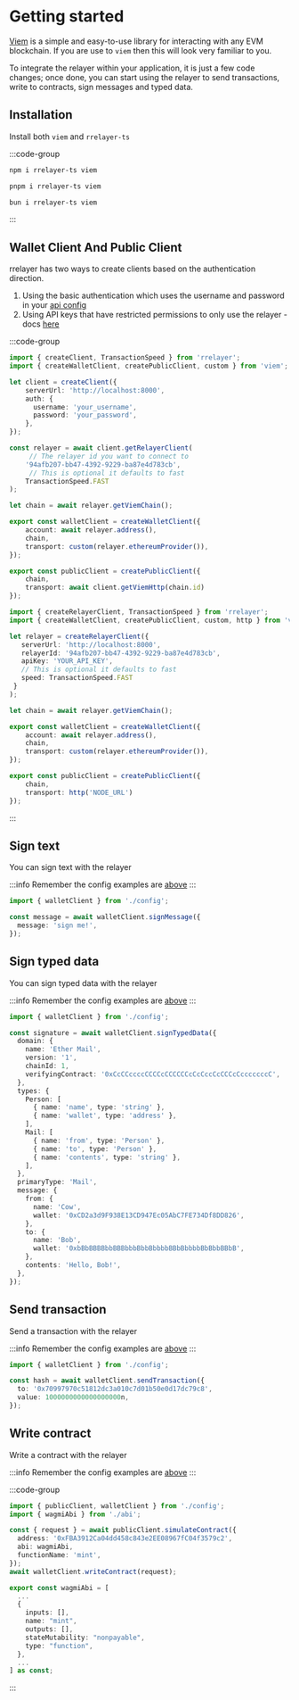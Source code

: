 # Getting started

[Viem](https://viem.sh/docs/getting-started) is a simple and easy-to-use library for interacting with any EVM blockchain.
If you are use to `viem` then this will look very familiar to you.

To integrate the relayer within your application, it is just a few code changes; once done,
you can start using the relayer to send transactions, write to contracts, sign messages and typed data.

## Installation

Install both `viem` and `rrelayer-ts`

:::code-group

```bash [npm]
npm i rrelayer-ts viem
```

```bash [pnpm]
pnpm i rrelayer-ts viem
```

```bash [bun]
bun i rrelayer-ts viem
```

:::

## Wallet Client And Public Client

rrelayer has two ways to create clients based on the authentication direction.

1. Using the basic authentication which uses the username and password in your [api config](/config/api-config)
2. Using API keys that have restricted permissions to only use the relayer - docs [here](config/networks/api-keys)

:::code-group

```ts [Basic Auth - config.ts]
import { createClient, TransactionSpeed } from 'rrelayer';
import { createWalletClient, createPublicClient, custom } from 'viem';

let client = createClient({
    serverUrl: 'http://localhost:8000',
    auth: {
      username: 'your_username',
      password: 'your_password',
    },
});

const relayer = await client.getRelayerClient(
     // The relayer id you want to connect to
    '94afb207-bb47-4392-9229-ba87e4d783cb',
     // This is optional it defaults to fast
    TransactionSpeed.FAST
);

let chain = await relayer.getViemChain();

export const walletClient = createWalletClient({
    account: await relayer.address(),
    chain,
    transport: custom(relayer.ethereumProvider()),
});

export const publicClient = createPublicClient({
    chain,
    transport: await client.getViemHttp(chain.id)
});
```

```ts [API Key - config.ts]
import { createRelayerClient, TransactionSpeed } from 'rrelayer';
import { createWalletClient, createPublicClient, custom, http } from 'viem';

let relayer = createRelayerClient({
   serverUrl: 'http://localhost:8000',
   relayerId: '94afb207-bb47-4392-9229-ba87e4d783cb',
   apiKey: 'YOUR_API_KEY',
   // This is optional it defaults to fast
   speed: TransactionSpeed.FAST
 }
);

let chain = await relayer.getViemChain();

export const walletClient = createWalletClient({
    account: await relayer.address(),
    chain,
    transport: custom(relayer.ethereumProvider()),
});

export const publicClient = createPublicClient({
    chain,
    transport: http('NODE_URL')
});
```

:::

## Sign text

You can sign text with the relayer

:::info
Remember the config examples are [above](/integration/typescript/viem#wallet-client-and-public-client)
:::

```ts [example]
import { walletClient } from './config';

const message = await walletClient.signMessage({
  message: 'sign me!',
});
```

## Sign typed data

You can sign typed data with the relayer

:::info
Remember the config examples are [above](/integration/typescript/viem#wallet-client-and-public-client)
:::

```ts [example]
import { walletClient } from './config';

const signature = await walletClient.signTypedData({
  domain: {
    name: 'Ether Mail',
    version: '1',
    chainId: 1,
    verifyingContract: '0xCcCCccccCCCCcCCCCCCcCcCccCcCCCcCcccccccC',
  },
  types: {
    Person: [
      { name: 'name', type: 'string' },
      { name: 'wallet', type: 'address' },
    ],
    Mail: [
      { name: 'from', type: 'Person' },
      { name: 'to', type: 'Person' },
      { name: 'contents', type: 'string' },
    ],
  },
  primaryType: 'Mail',
  message: {
    from: {
      name: 'Cow',
      wallet: '0xCD2a3d9F938E13CD947Ec05AbC7FE734Df8DD826',
    },
    to: {
      name: 'Bob',
      wallet: '0xbBbBBBBbbBBBbbbBbbBbbbbBBbBbbbbBbBbbBBbB',
    },
    contents: 'Hello, Bob!',
  },
});
```

## Send transaction

Send a transaction with the relayer

:::info
Remember the config examples are [above](/integration/typescript/viem#wallet-client-and-public-client)
:::

```ts [example]
import { walletClient } from './config';

const hash = await walletClient.sendTransaction({
  to: '0x70997970c51812dc3a010c7d01b50e0d17dc79c8',
  value: 1000000000000000000n,
});
```

## Write contract

Write a contract with the relayer

:::info
Remember the config examples are [above](/integration/typescript/viem#wallet-client-and-public-client)
:::

:::code-group

```ts [example]
import { publicClient, walletClient } from './config';
import { wagmiAbi } from './abi';

const { request } = await publicClient.simulateContract({
  address: '0xFBA3912Ca04dd458c843e2EE08967fC04f3579c2',
  abi: wagmiAbi,
  functionName: 'mint',
});
await walletClient.writeContract(request);
```

```ts [abi]
export const wagmiAbi = [
  ...
  {
    inputs: [],
    name: "mint",
    outputs: [],
    stateMutability: "nonpayable",
    type: "function",
  },
  ...
] as const;
```

:::